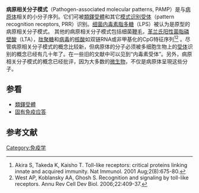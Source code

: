 '''病原相关分子模式'''（Pathogen-associated molecular patterns, PAMP）是与[[病原体|病原体]]相关的小分子序列。它们可被[[類鐸受體|類鐸受體]]和其它[[模式识别受体|模式识别受体]]（pattern recognition receptors, PRR）识别。[[细菌|细菌]][[内毒素|内毒素]][[脂多糖|脂多糖]]（LPS）被认为是原型的病原相关分子模式。 其他的病原相关分子模式包括细菌[[鞭毛|鞭毛]]，[[革兰氏阳性菌|革兰氏阳性菌]][[脂磷壁酸|脂磷壁酸]]（LTA），[[肽聚糖|肽聚糖]]和[[病毒|病毒]]的[[核酸|核酸]]如双链RNA或非甲基化的CpG特征序列<ref>Akira S, Takeda K, Kaisho T. Toll-like receptors: critical proteins linking innate and acquired immunity. Nat Immunol. 2001 Aug;2(8):675-80.</ref><ref>West AP, Koblansky AA, Ghosh S. Recognition and signaling by toll-like receptors. Annu Rev Cell Dev Biol. 2006;22:409-37.</ref> 。尽管病原相关分子模式的概念比较新，但病原体的分子必须被多细胞生物上的[[受体|受体]]识别的概念已经有几十年了。在一些旧的文献中可以见到“内毒素受体”。另外，病原相关分子模式的概念已经批评，因为大多数的[[微生物|微生物]]，不仅是病原体呈現这些分子。

== 参看 ==
*[[類鐸受體|類鐸受體]]
*[[固有免疫应答|固有免疫应答]]

==参考文献==
<div class="references-small">
<references />
</div>

{{淋巴免疫系统}}

[[Category:免疫学|Category:免疫学]]